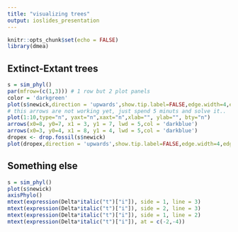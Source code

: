 ```yaml
---
title: "visualizing trees"
output: ioslides_presentation
---
```


```r
knitr::opts_chunk$set(echo = FALSE)
library(dmea)
```

## Extinct-Extant trees

```r
s = sim_phyl()
par(mfrow=(c(1,3))) # 1 row but 2 plot panels
color = 'darkgreen'
plot(s$newick,direction = 'upwards',show.tip.label=FALSE,edge.width=4,edge.color = color,type="fan", no.margin = TRUE)
# this arrows are not working yet, just spend 5 minuts and solve it..
plot(1:10,type="n", yaxt="n",xaxt="n",xlab="", ylab="", bty="n")
arrows(x0=8, y0=7, x1 = 3, y1 = 7, lwd = 5,col = 'darkblue')
arrows(x0=3, y0=4, x1 = 8, y1 = 4, lwd = 5,col = 'darkblue')
dropex <- drop.fossil(s$newick)
plot(dropex,direction = 'upwards',show.tip.label=FALSE,edge.width=4,edge.color = color,type="fan", no.margin = TRUE)
```


## Something else

```r
s = sim_phyl()
plot(s$newick)
axisPhylo()
mtext(expression(Delta*italic("t")["i"]), side = 1, line = 3)
mtext(expression(Delta*italic("t")["i"]), side = 2, line = 3)
mtext(expression(Delta*italic("t")["i"]), side = 1, line = 2)
mtext(expression(Delta*italic("t")["i"]), at = c(-2,-4))
```

